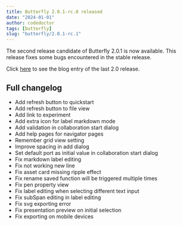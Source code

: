 ```yaml
---
title: Butterfly 2.0.1-rc.0 released
date: "2024-01-01"
author: codedoctor
tags: [butterfly]
slug: "butterfly/2.0.1-rc.1"
---
```


The second release candidate of Butterfly 2.0.1 is now available. This release fixes some bugs encountered in the stable release.

Click [here](/butterfly/2.0) to see the blog entry of the last 2.0 release.

## Full changelog

* Add refresh button to quickstart
* Add refresh button to file view
* Add link to experiment
* Add extra icon for label markdown mode
* Add validation in collaboration start dialog
* Add help pages for navigator pages
* Remember grid view setting
* Improve spacing in add dialog
* Set default port as initial value in collaboration start dialog
* Fix markdown label editing
* Fix not working new line
* Fix asset card missing ripple effect
* Fix rename saved function will be triggered multiple times
* Fix pen property view
* Fix label editing when selecting different text input
* Fix subSpan editing in label editing
* Fix svg exporting error
* Fix presentation preview on initial selection
* Fix exporting on mobile devices
